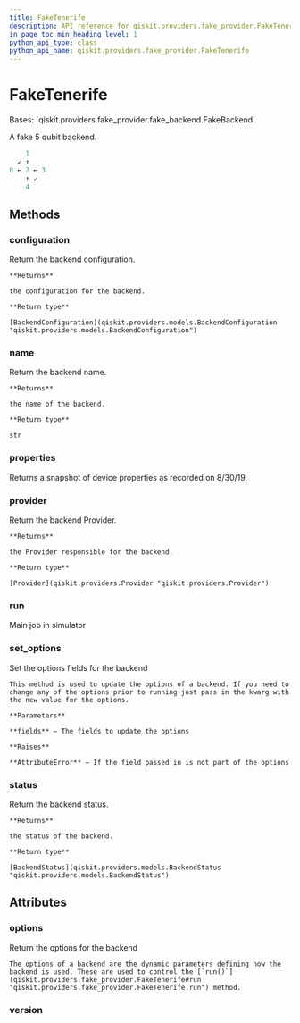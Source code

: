 ```yaml
---
title: FakeTenerife
description: API reference for qiskit.providers.fake_provider.FakeTenerife
in_page_toc_min_heading_level: 1
python_api_type: class
python_api_name: qiskit.providers.fake_provider.FakeTenerife
---
```


# FakeTenerife

<Class id="qiskit.providers.fake_provider.FakeTenerife" github="https://github.com/qiskit/qiskit/tree/stable/0.22/qiskit/providers/fake_provider/backends/tenerife/fake_tenerife.py" signature="FakeTenerife">
  Bases: `qiskit.providers.fake_provider.fake_backend.FakeBackend`

  A fake 5 qubit backend.

  ```python
      1
    ↙ ↑
  0 ← 2 ← 3
      ↑ ↙
      4
  ```

  ## Methods

  ### configuration

  <Function id="qiskit.providers.fake_provider.FakeTenerife.configuration" signature="FakeTenerife.configuration()">
    Return the backend configuration.

    **Returns**

    the configuration for the backend.

    **Return type**

    [BackendConfiguration](qiskit.providers.models.BackendConfiguration "qiskit.providers.models.BackendConfiguration")
  </Function>

  ### name

  <Function id="qiskit.providers.fake_provider.FakeTenerife.name" signature="FakeTenerife.name()">
    Return the backend name.

    **Returns**

    the name of the backend.

    **Return type**

    str
  </Function>

  ### properties

  <Function id="qiskit.providers.fake_provider.FakeTenerife.properties" signature="FakeTenerife.properties()">
    Returns a snapshot of device properties as recorded on 8/30/19.
  </Function>

  ### provider

  <Function id="qiskit.providers.fake_provider.FakeTenerife.provider" signature="FakeTenerife.provider()">
    Return the backend Provider.

    **Returns**

    the Provider responsible for the backend.

    **Return type**

    [Provider](qiskit.providers.Provider "qiskit.providers.Provider")
  </Function>

  ### run

  <Function id="qiskit.providers.fake_provider.FakeTenerife.run" signature="FakeTenerife.run(run_input, **kwargs)">
    Main job in simulator
  </Function>

  ### set\_options

  <Function id="qiskit.providers.fake_provider.FakeTenerife.set_options" signature="FakeTenerife.set_options(**fields)">
    Set the options fields for the backend

    This method is used to update the options of a backend. If you need to change any of the options prior to running just pass in the kwarg with the new value for the options.

    **Parameters**

    **fields** – The fields to update the options

    **Raises**

    **AttributeError** – If the field passed in is not part of the options
  </Function>

  ### status

  <Function id="qiskit.providers.fake_provider.FakeTenerife.status" signature="FakeTenerife.status()">
    Return the backend status.

    **Returns**

    the status of the backend.

    **Return type**

    [BackendStatus](qiskit.providers.models.BackendStatus "qiskit.providers.models.BackendStatus")
  </Function>

  ## Attributes

  ### options

  <Attribute id="qiskit.providers.fake_provider.FakeTenerife.options" name="options">
    Return the options for the backend

    The options of a backend are the dynamic parameters defining how the backend is used. These are used to control the [`run()`](qiskit.providers.fake_provider.FakeTenerife#run "qiskit.providers.fake_provider.FakeTenerife.run") method.
  </Attribute>

  ### version

  <Attribute id="qiskit.providers.fake_provider.FakeTenerife.version" name="version" attributeValue="= 1" />
</Class>


